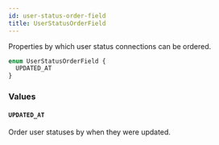 ```yaml
---
id: user-status-order-field
title: UserStatusOrderField
---
```


Properties by which user status connections can be ordered.

```graphql
enum UserStatusOrderField {
  UPDATED_AT
}
```

### Values

#### `UPDATED_AT`

Order user statuses by when they were updated.
